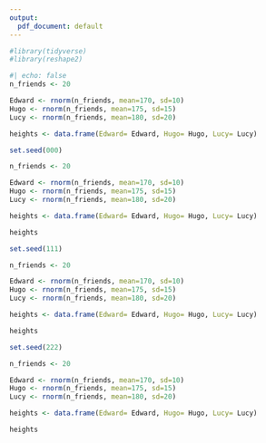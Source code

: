 ```yaml
---
output:
  pdf_document: default
---
```




```r
#library(tidyverse)
#library(reshape2)
```

```r
#| echo: false
n_friends <- 20

Edward <- rnorm(n_friends, mean=170, sd=10) 
Hugo <- rnorm(n_friends, mean=175, sd=15)
Lucy <- rnorm(n_friends, mean=180, sd=20) 

heights <- data.frame(Edward= Edward, Hugo= Hugo, Lucy= Lucy)
```


```r
set.seed(000)

n_friends <- 20

Edward <- rnorm(n_friends, mean=170, sd=10) 
Hugo <- rnorm(n_friends, mean=175, sd=15)
Lucy <- rnorm(n_friends, mean=180, sd=20) 

heights <- data.frame(Edward= Edward, Hugo= Hugo, Lucy= Lucy)

heights
```

```r
set.seed(111)

n_friends <- 20

Edward <- rnorm(n_friends, mean=170, sd=10) 
Hugo <- rnorm(n_friends, mean=175, sd=15)
Lucy <- rnorm(n_friends, mean=180, sd=20) 

heights <- data.frame(Edward= Edward, Hugo= Hugo, Lucy= Lucy)

heights
```

```r
set.seed(222)

n_friends <- 20

Edward <- rnorm(n_friends, mean=170, sd=10) 
Hugo <- rnorm(n_friends, mean=175, sd=15)
Lucy <- rnorm(n_friends, mean=180, sd=20) 

heights <- data.frame(Edward= Edward, Hugo= Hugo, Lucy= Lucy)

heights
```